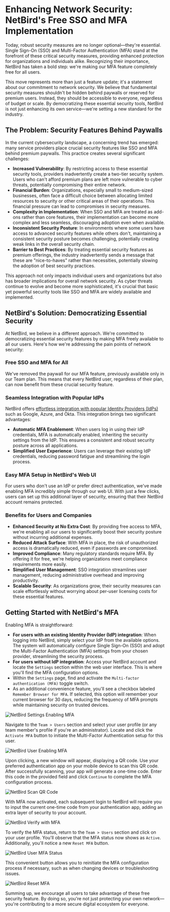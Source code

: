 # Enhancing Network Security: NetBird's Free SSO and MFA Implementation

Today, robust security measures are no longer optional—they're essential. Single Sign-On (SSO) and Multi-Factor Authentication (MFA) stand at the forefront of these critical security measures, providing enhanced protection for organizations and individuals alike. Recognizing their importance, NetBird has taken a bold step: we're making our MFA feature completely free for all users.

This move represents more than just a feature update; it's a statement about our commitment to network security. We believe that fundamental security measures shouldn't be hidden behind paywalls or reserved for premium users. Instead, they should be accessible to everyone, regardless of budget or scale. By democratizing these essential security tools, NetBird is not just enhancing its own service—we're setting a new standard for the industry.

## The Problem: Security Features Behind Paywalls

In the current cybersecurity landscape, a concerning trend has emerged: many service providers place crucial security features like SSO and MFA behind premium paywalls. This practice creates several significant challenges:

* **Increased Vulnerability**: By restricting access to these essential security tools, providers inadvertently create a two-tier security system. Users who can't afford premium plans are left more vulnerable to cyber threats, potentially compromising their entire network.
* **Financial Burden**: Organizations, especially small to medium-sized businesses, often face a difficult choice between allocating limited resources to security or other critical areas of their operations. This financial pressure can lead to compromises in security measures.
* **Complexity in Implementation**: When SSO and MFA are treated as add-ons rather than core features, their implementation can become more complex and less seamless, discouraging adoption even when available.
* **Inconsistent Security Posture**: In environments where some users have access to advanced security features while others don't, maintaining a consistent security posture becomes challenging, potentially creating weak links in the overall security chain.
* **Barrier to Best Practices**: By treating essential security features as premium offerings, the industry inadvertently sends a message that these are "nice-to-haves" rather than necessities, potentially slowing the adoption of best security practices.

This approach not only impacts individual users and organizations but also has broader implications for overall network security. As cyber threats continue to evolve and become more sophisticated, it's crucial that basic yet powerful security tools like SSO and MFA are widely available and implemented.

## NetBird's Solution: Democratizing Essential Security 

At NetBird, we believe in a different approach. We're committed to democratizing essential security features by making MFA freely available to all our users. Here's how we're addressing the pain points of network security:

### Free SSO and MFA for All

We've removed the paywall for our MFA feature, previously available only in our Team plan. This means that every NetBird user, regardless of their plan, can now benefit from these crucial security feature. 

### Seamless Integration with Popular IdPs

NetBird offers [effortless integration with popular Identity Providers (IdPs)](https://docs.netbird.io/selfhosted/identity-providers#managed-idps) such as Google, Azure, and Okta. This integration brings two significant advantages:

* **Automatic MFA Enablement**: When users log in using their IdP credentials, MFA is automatically enabled, inheriting the security settings from the IdP. This ensures a consistent and robust security posture across all applications.
* **Simplified User Experience**: Users can leverage their existing IdP credentials, reducing password fatigue and streamlining the login process.

### Easy MFA Setup in NetBird's Web UI

For users who don't use an IdP or prefer direct authentication, we've made enabling MFA incredibly simple through our web UI. With just a few clicks, users can set up this additional layer of security, ensuring that their NetBird account remains protected.

### Benefits for Users and Companies

* **Enhanced Security at No Extra Cost**: By providing free access to MFA, we're enabling all our users to significantly boost their security posture without incurring additional expenses.
* **Reduced Attack Surface**: With MFA in place, the risk of unauthorized access is dramatically reduced, even if passwords are compromised.
* **Improved Compliance**: Many regulatory standards require MFA. By offering it for free, we're helping organizations meet compliance requirements more easily.
* **Simplified User Management**: SSO integration streamlines user management, reducing administrative overhead and improving productivity.
* **Scalable Security**: As organizations grow, their security measures can scale effortlessly without worrying about per-user licensing costs for these essential features.

## Getting Started with NetBird's MFA

Enabling MFA is straightforward:

* **For users with an existing Identity Provider (IdP) integration**: When logging into NetBird, simply select your IdP from the available options. The system will automatically configure Single Sign-On (SSO) and adopt the Multi-Factor Authentication (MFA) settings from your chosen provider, streamlining the security process.
* **For users without IdP integration**: Access your NetBird account and locate the `Settings` section within the web user interface. This is where you'll find the MFA configuration options.
* Within the `Settings` page, find and activate the `Multi-factor authentication (MFA)` toggle switch. 
* As an additional convenience feature, you'll see a checkbox labeled `Remember Browser for MFA`. If selected, this option will remember your current browser for 30 days, reducing the frequency of MFA prompts while maintaining security on trusted devices.

![NetBird Settings Enabling MFA](/public/docs-static/img/how-to-guides/mfa-implementation/mfa-01.png)

Navigate to the `Team > Users` section and select your user profile (or any team member's profile if you're an administrator). Locate and click the `Activate MFA` button to initiate the Multi-Factor Authentication setup for this user.

![NetBird User Enabling MFA](/public/docs-static/img/how-to-guides/mfa-implementation/mfa-02.png)

Upon clicking, a new window will appear, displaying a QR code. Use your preferred authentication app on your mobile device to scan this QR code. After successfully scanning, your app will generate a one-time code. Enter this code in the provided field and click `Continue` to complete the MFA configuration process.

![NetBird Scan QR Code](/public/docs-static/img/how-to-guides/mfa-implementation/mfa-03.png)

With MFA now activated, each subsequent login to NetBird will require you to input the current one-time code from your authentication app, adding an extra layer of security to your account.

![NetBird Verify with MFA](/public/docs-static/img/how-to-guides/mfa-implementation/mfa-04.png)

To verify the MFA status, return to the `Team > Users` section and click on your user profile. You'll observe that the MFA status now shows as `Active`. Additionally, you'll notice a new `Reset MFA` button.

![NetBird User MFA Status](/public/docs-static/img/how-to-guides/mfa-implementation/mfa-05.png)

This convenient button allows you to reinitiate the MFA configuration process if necessary, such as when changing devices or troubleshooting issues.

![NetBird Reset MFA](/public/docs-static/img/how-to-guides/mfa-implementation/mfa-06.png)

Summing up, we encourage all users to take advantage of these free security feature. By doing so, you're not just protecting your own network—you're contributing to a more secure digital ecosystem for everyone.
